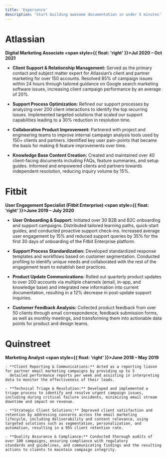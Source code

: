 ```yaml
---
title: 'Experience'
description: 'Start building awesome documentation in under 5 minutes'
---
```


# Atlassian  <Icon icon="atlassian" size={17} iconType="light" color="#0052CC"/>

**Digital Marketing Associate <span style={{ float: 'right' }}>Jul 2020 – Oct 2021</span>**

  - **Client Support & Relationship Management:** Served as the primary contact and subject matter expert for Atlassian’s client and
  partner marketing for over 150 accounts. Resolved 85% of campaign issues within 24 hours through tailored guidance on Google
  search marketing software issues, increasing client campaign performance by an average of 20%.

  - **Support Process Optimization:** Refined our support processes by analyzing over 200 client interactions to identify the top
  recurring issues. Implemented targeted solutions that scaled our support capabilities leading to a 30% reduction in resolution time.

  - **Collaborative Product Improvement:** Partnered with project and engineering teams to improve internal campaign analysis tools used
  by 150+ clients and partners. Identified key user pain-points that became the basis for making 6 feature improvements over time.

  - **Knowledge Base Content Creation:** Created and maintained over 40 client-facing documents including FAQs, feature summaries,
  and setup guides. Informed and empowered clients and partners towards independent resolution, reducing inquiry volume by 15%. 

# Fitbit  <Icon icon="watch-fitness" size={22} iconType="solid" color="#4CC2C4"/>
**User Engagement Specialist (Fitbit Enterprise) <span style={{ float: 'right' }}>June 2019 – July 2020</span>**

  - **User Onboarding & Support:** Initiated over 30 B2B and B2C onboarding and support campaigns. Distributed tailored learning paths,
  quick-start guides, and conducted proactive support check-ins. Increased average user engagement by 15% and reduced support
  queries by 35% for the first 30 days of onboarding of the Fitbit Enterprise platform.

  - **Support Process Standardization:** Developed standardized response templates and workflows based on customer segmentation.
  Conducted profiling to identify unique needs and collaborated with the rest of the engagement team to establish best practices.

  - **Product Update Communications:** Rolled out quarterly product updates to over 200 accounts via multiple channels (email,
  in-app, and knowledge base) and integrated new information into current documentation, resulting in a 12% decrease in
  post-update support inquiries.

  - **Customer Feedback Analysis:** Collected product feedback from over 50 clients through email correspondence, feedback
  submission forms, as well as monthly meetings, and transforming them into actionable data points for product and design teams.



# Quinstreet  <Icon icon="q" size={23} color="#F74400"/> 
**Marketing Analyst <span style={{ float: 'right' }}>June 2018 – May 2019</span>**

    - **Client Reporting & Communications:** Acted as a reporting liason for partner email marketing campaigns by providing up to 5
      detailed performance reports per week and assisting in interpreting data to monitor the effectiveness of their leads.

    - **Technical Triage & Resolution:** Developed and implemented a triage process to identify and resolve urgent campaign issues,
    including during critical failure incidents, minimizing email stream downtime and impact on revenue.

    - **Strategic Client Solutions:** Improved client satisfaction and retention by addressing concerns across the email marketing
    lifecycle, including deliverability and content relevance, using targeted solutions such as segmentation, personalization, and
    automation, resulting in a 95% client retention rate.

    - **Quality Assurance & Compliance:** Conducted thorough audits of over 100 campaigns, ensuring compliance with regulatory
    standards and guidelines, and communicating findings and the resulting actions to clients to maintain campaign integrity.

